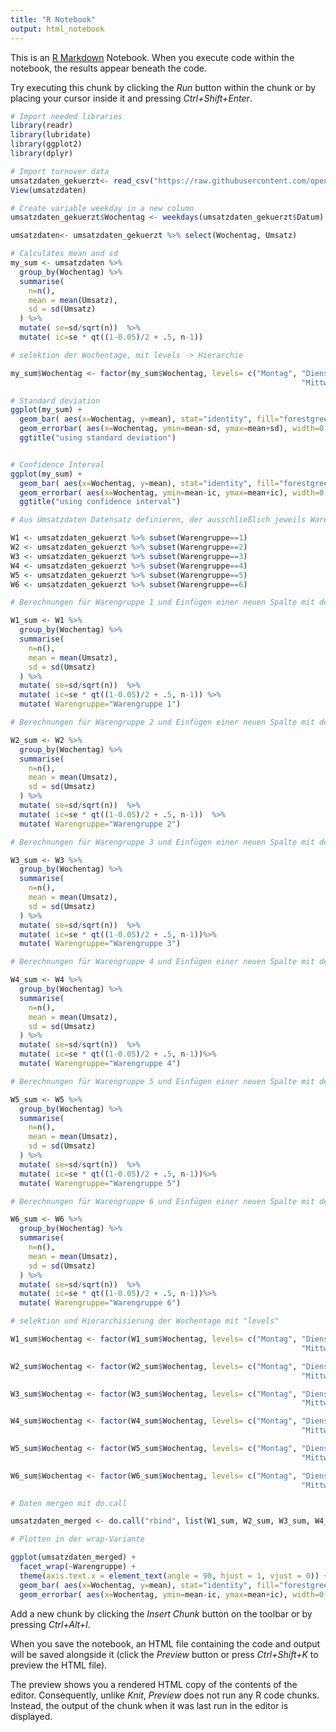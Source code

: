 ```yaml
---
title: "R Notebook"
output: html_notebook
---
```

  
  This is an [R Markdown](http://rmarkdown.rstudio.com) Notebook. When you execute code within the notebook, the results appear beneath the code. 

Try executing this chunk by clicking the *Run* button within the chunk or by placing your cursor inside it and pressing *Ctrl+Shift+Enter*. 

```r
# Import needed libraries
library(readr)
library(lubridate)
library(ggplot2)
library(dplyr)
```

```r
# Import turnover data
umsatzdaten_gekuerzt<- read_csv("https://raw.githubusercontent.com/opencampus-sh/einfuehrung-in-data-science-und-ml/main/umsatzdaten_gekuerzt.csv")
View(umsatzdaten)

```
``` r
# Create variable weekday in a new column
umsatzdaten_gekuerzt$Wochentag <- weekdays(umsatzdaten_gekuerzt$Datum)
```

```r
umsatzdaten<- umsatzdaten_gekuerzt %>% select(Wochentag, Umsatz) 

```

``` r
# Calculates mean and sd
my_sum <- umsatzdaten %>%
  group_by(Wochentag) %>%
  summarise(
    n=n(),
    mean = mean(Umsatz),
    sd = sd(Umsatz)
  ) %>%
  mutate( se=sd/sqrt(n))  %>%
  mutate( ic=se * qt((1-0.05)/2 + .5, n-1))

```

```r
# selektion der Wochentage, mit levels -> Hierarchie

my_sum$Wochentag <- factor(my_sum$Wochentag, levels= c("Montag", "Dienstag", 
                                                                 "Mittwoch", "Donnerstag", "Freitag", "Samstag", "Sonntag"))

```

``` r

# Standard deviation
ggplot(my_sum) +
  geom_bar( aes(x=Wochentag, y=mean), stat="identity", fill="forestgreen", alpha=0.5) +
  geom_errorbar( aes(x=Wochentag, ymin=mean-sd, ymax=mean+sd), width=0.4, colour="orange", alpha=0.9, size=1.5) +
  ggtitle("using standard deviation")


# Confidence Interval
ggplot(my_sum) +
  geom_bar( aes(x=Wochentag, y=mean), stat="identity", fill="forestgreen", alpha=0.5) +
  geom_errorbar( aes(x=Wochentag, ymin=mean-ic, ymax=mean+ic), width=0.4, colour="orange", alpha=0.9, size=1.5) +
  ggtitle("using confidence interval")
```
```r
# Aus Umsatzdaten Datensatz definieren, der ausschließlich jeweils Warengruppe 1-5 enthält

W1 <- umsatzdaten_gekuerzt %>% subset(Warengruppe==1)
W2 <- umsatzdaten_gekuerzt %>% subset(Warengruppe==2)
W3 <- umsatzdaten_gekuerzt %>% subset(Warengruppe==3)
W4 <- umsatzdaten_gekuerzt %>% subset(Warengruppe==4)
W5 <- umsatzdaten_gekuerzt %>% subset(Warengruppe==5)
W6 <- umsatzdaten_gekuerzt %>% subset(Warengruppe==6)
```


```r
# Berechnungen für Warengruppe 1 und Einfügen einer neuen Spalte mit der Bezeichnung 'Warengruppe'

W1_sum <- W1 %>%
  group_by(Wochentag) %>%
  summarise(
    n=n(),
    mean = mean(Umsatz),
    sd = sd(Umsatz)
  ) %>%
  mutate( se=sd/sqrt(n))  %>%
  mutate( ic=se * qt((1-0.05)/2 + .5, n-1)) %>%
  mutate( Warengruppe="Warengruppe 1")

```
```r
# Berechnungen für Warengruppe 2 und Einfügen einer neuen Spalte mit der Bezeichnung 'Warengruppe'

W2_sum <- W2 %>%
  group_by(Wochentag) %>%
  summarise(
    n=n(),
    mean = mean(Umsatz),
    sd = sd(Umsatz)
  ) %>%
  mutate( se=sd/sqrt(n))  %>%
  mutate( ic=se * qt((1-0.05)/2 + .5, n-1))  %>%
  mutate( Warengruppe="Warengruppe 2")
```
```r
# Berechnungen für Warengruppe 3 und Einfügen einer neuen Spalte mit der Bezeichnung 'Warengruppe'

W3_sum <- W3 %>%
  group_by(Wochentag) %>%
  summarise(
    n=n(),
    mean = mean(Umsatz),
    sd = sd(Umsatz)
  ) %>%
  mutate( se=sd/sqrt(n))  %>%
  mutate( ic=se * qt((1-0.05)/2 + .5, n-1))%>%
  mutate( Warengruppe="Warengruppe 3")
```
```r
# Berechnungen für Warengruppe 4 und Einfügen einer neuen Spalte mit der Bezeichnung 'Warengruppe'

W4_sum <- W4 %>%
  group_by(Wochentag) %>%
  summarise(
    n=n(),
    mean = mean(Umsatz),
    sd = sd(Umsatz)
  ) %>%
  mutate( se=sd/sqrt(n))  %>%
  mutate( ic=se * qt((1-0.05)/2 + .5, n-1))%>%
  mutate( Warengruppe="Warengruppe 4")
```
```r
# Berechnungen für Warengruppe 5 und Einfügen einer neuen Spalte mit der Bezeichnung 'Warengruppe'

W5_sum <- W5 %>%
  group_by(Wochentag) %>%
  summarise(
    n=n(),
    mean = mean(Umsatz),
    sd = sd(Umsatz)
  ) %>%
  mutate( se=sd/sqrt(n))  %>%
  mutate( ic=se * qt((1-0.05)/2 + .5, n-1))%>%
  mutate( Warengruppe="Warengruppe 5")
```
```r
# Berechnungen für Warengruppe 6 und Einfügen einer neuen Spalte mit der Bezeichnung 'Warengruppe'

W6_sum <- W6 %>%
  group_by(Wochentag) %>%
  summarise(
    n=n(),
    mean = mean(Umsatz),
    sd = sd(Umsatz)
  ) %>%
  mutate( se=sd/sqrt(n))  %>%
  mutate( ic=se * qt((1-0.05)/2 + .5, n-1))%>%
  mutate( Warengruppe="Warengruppe 6")
```
```r

# selektion und Hierarchisierung der Wochentage mit "levels"

W1_sum$Wochentag <- factor(W1_sum$Wochentag, levels= c("Montag", "Dienstag", 
                                                                 "Mittwoch", "Donnerstag", "Freitag", "Samstag", "Sonntag"))

W2_sum$Wochentag <- factor(W2_sum$Wochentag, levels= c("Montag", "Dienstag", 
                                                                 "Mittwoch", "Donnerstag", "Freitag", "Samstag", "Sonntag"))

W3_sum$Wochentag <- factor(W3_sum$Wochentag, levels= c("Montag", "Dienstag", 
                                                                 "Mittwoch", "Donnerstag", "Freitag", "Samstag", "Sonntag"))

W4_sum$Wochentag <- factor(W4_sum$Wochentag, levels= c("Montag", "Dienstag", 
                                                                 "Mittwoch", "Donnerstag", "Freitag", "Samstag", "Sonntag"))

W5_sum$Wochentag <- factor(W5_sum$Wochentag, levels= c("Montag", "Dienstag", 
                                                                 "Mittwoch", "Donnerstag", "Freitag", "Samstag", "Sonntag"))

W6_sum$Wochentag <- factor(W6_sum$Wochentag, levels= c("Montag", "Dienstag", 
                                                                 "Mittwoch", "Donnerstag", "Freitag", "Samstag", "Sonntag"))
```


```r
# Daten mergen mit do.call

umsatzdaten_merged <- do.call("rbind", list(W1_sum, W2_sum, W3_sum, W4_sum, W5_sum, W6_sum))
```

```r
# Plotten in der wrap-Variante

ggplot(umsatzdaten_merged) +
  facet_wrap(~Warengruppe) +
  theme(axis.text.x = element_text(angle = 90, hjust = 1, vjust = 0)) +
  geom_bar( aes(x=Wochentag, y=mean), stat="identity", fill="forestgreen", alpha=0.5) +
  geom_errorbar( aes(x=Wochentag, ymin=mean-ic, ymax=mean+ic), width=0.4, colour="orange", alpha=0.9, size=1.5)
```



Add a new chunk by clicking the *Insert Chunk* button on the toolbar or by pressing *Ctrl+Alt+I*.

When you save the notebook, an HTML file containing the code and output will be saved alongside it (click the *Preview* button or press *Ctrl+Shift+K* to preview the HTML file).

The preview shows you a rendered HTML copy of the contents of the editor. Consequently, unlike *Knit*, *Preview* does not run any R code chunks. Instead, the output of the chunk when it was last run in the editor is displayed.

